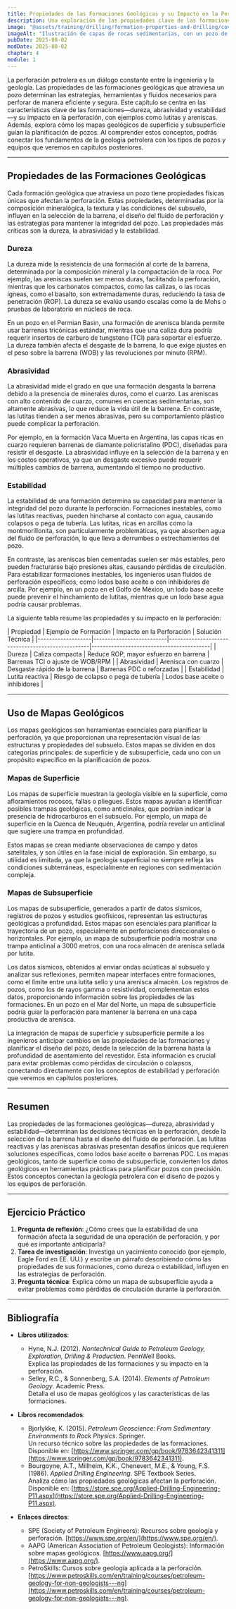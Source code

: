 ```yaml
---
title: Propiedades de las Formaciones Geológicas y su Impacto en la Perforación
description: Una exploración de las propiedades clave de las formaciones geológicas, como dureza, abrasividad y estabilidad, y su influencia en las operaciones de perforación. Este capítulo también aborda el uso de mapas geológicos para planificar pozos, conectando la geología con la ingeniería de perforación.
image: "@assets/training/drilling/formation-properties-and-drilling/cover.jpg"
imageAlt: "Ilustración de capas de rocas sedimentarias, con un pozo de perforación visible, que representa el diálogo entre geología e ingeniería"
pubDate: 2025-08-02
modDate: 2025-08-02
chapter: 4
module: 1
---
```


La perforación petrolera es un diálogo constante entre la ingeniería y la geología. Las propiedades de las formaciones geológicas que atraviesa un pozo determinan las estrategias, herramientas y fluidos necesarios para perforar de manera eficiente y segura. Este capítulo se centra en las características clave de las formaciones—dureza, abrasividad y estabilidad—y su impacto en la perforación, con ejemplos como lutitas y areniscas. Además, explora cómo los mapas geológicos de superficie y subsuperficie guían la planificación de pozos. Al comprender estos conceptos, podrás conectar los fundamentos de la geología petrolera con los tipos de pozos y equipos que veremos en capítulos posteriores.

---

## Propiedades de las Formaciones Geológicas

Cada formación geológica que atraviesa un pozo tiene propiedades físicas únicas que afectan la perforación. Estas propiedades, determinadas por la composición mineralógica, la textura y las condiciones del subsuelo, influyen en la selección de la barrena, el diseño del fluido de perforación y las estrategias para mantener la integridad del pozo. Las propiedades más críticas son la dureza, la abrasividad y la estabilidad.

### Dureza

La dureza mide la resistencia de una formación al corte de la barrena, determinada por la composición mineral y la compactación de la roca. Por ejemplo, las areniscas suelen ser menos duras, facilitando la perforación, mientras que los carbonatos compactos, como las calizas, o las rocas ígneas, como el basalto, son extremadamente duras, reduciendo la tasa de penetración (ROP). La dureza se evalúa usando escalas como la de Mohs o pruebas de laboratorio en núcleos de roca.

En un pozo en el Permian Basin, una formación de arenisca blanda permite usar barrenas tricónicas estándar, mientras que una caliza dura podría requerir insertos de carburo de tungsteno (TCI) para soportar el esfuerzo. La dureza también afecta el desgaste de la barrena, lo que exige ajustes en el peso sobre la barrena (WOB) y las revoluciones por minuto (RPM).

### Abrasividad

La abrasividad mide el grado en que una formación desgasta la barrena debido a la presencia de minerales duros, como el cuarzo. Las areniscas con alto contenido de cuarzo, comunes en cuencas sedimentarias, son altamente abrasivas, lo que reduce la vida útil de la barrena. En contraste, las lutitas tienden a ser menos abrasivas, pero su comportamiento plástico puede complicar la perforación.

Por ejemplo, en la formación Vaca Muerta en Argentina, las capas ricas en cuarzo requieren barrenas de diamante policristalino (PDC), diseñadas para resistir el desgaste. La abrasividad influye en la selección de la barrena y en los costos operativos, ya que un desgaste excesivo puede requerir múltiples cambios de barrena, aumentando el tiempo no productivo.

### Estabilidad

La estabilidad de una formación determina su capacidad para mantener la integridad del pozo durante la perforación. Formaciones inestables, como las lutitas reactivas, pueden hincharse al contacto con agua, causando colapsos o pega de tubería. Las lutitas, ricas en arcillas como la montmorillonita, son particularmente problemáticas, ya que absorben agua del fluido de perforación, lo que lleva a derrumbes o estrechamientos del pozo.

En contraste, las areniscas bien cementadas suelen ser más estables, pero pueden fracturarse bajo presiones altas, causando pérdidas de circulación. Para estabilizar formaciones inestables, los ingenieros usan fluidos de perforación específicos, como lodos base aceite o con inhibidores de arcilla. Por ejemplo, en un pozo en el Golfo de México, un lodo base aceite puede prevenir el hinchamiento de lutitas, mientras que un lodo base agua podría causar problemas.

La siguiente tabla resume las propiedades y su impacto en la perforación:

<div class="table-wrapper">
| Propiedad    | Ejemplo de Formación | Impacto en la Perforación                     | Solución Técnica                     |
|-------------------|--------------------------|--------------------------------------------------|------------------------------------------|
| Dureza            | Caliza compacta          | Reduce ROP, mayor esfuerzo en barrena            | Barrenas TCI o ajuste de WOB/RPM         |
| Abrasividad       | Arenisca con cuarzo      | Desgaste rápido de la barrena                   | Barrenas PDC o reforzadas               |
| Estabilidad       | Lutita reactiva          | Riesgo de colapso o pega de tubería             | Lodos base aceite o inhibidores          |
</div>

---

## Uso de Mapas Geológicos

Los mapas geológicos son herramientas esenciales para planificar la perforación, ya que proporcionan una representación visual de las estructuras y propiedades del subsuelo. Estos mapas se dividen en dos categorías principales: de superficie y de subsuperficie, cada uno con un propósito específico en la planificación de pozos.

### Mapas de Superficie

Los mapas de superficie muestran la geología visible en la superficie, como afloramientos rocosos, fallas o pliegues. Estos mapas ayudan a identificar posibles trampas geológicas, como anticlinales, que podrían indicar la presencia de hidrocarburos en el subsuelo. Por ejemplo, un mapa de superficie en la Cuenca de Neuquén, Argentina, podría revelar un anticlinal que sugiere una trampa en profundidad.

Estos mapas se crean mediante observaciones de campo y datos satelitales, y son útiles en la fase inicial de exploración. Sin embargo, su utilidad es limitada, ya que la geología superficial no siempre refleja las condiciones subterráneas, especialmente en regiones con sedimentación compleja.

### Mapas de Subsuperficie

Los mapas de subsuperficie, generados a partir de datos sísmicos, registros de pozos y estudios geofísicos, representan las estructuras geológicas a profundidad. Estos mapas son esenciales para planificar la trayectoria de un pozo, especialmente en perforaciones direccionales o horizontales. Por ejemplo, un mapa de subsuperficie podría mostrar una trampa anticlinal a 3000 metros, con una roca almacén de arenisca sellada por lutita.

Los datos sísmicos, obtenidos al enviar ondas acústicas al subsuelo y analizar sus reflexiones, permiten mapear interfaces entre formaciones, como el límite entre una lutita sello y una arenisca almacén. Los registros de pozos, como los de rayos gamma o resistividad, complementan estos datos, proporcionando información sobre las propiedades de las formaciones. En un pozo en el Mar del Norte, un mapa de subsuperficie podría guiar la perforación para mantener la barrena en una capa productiva de arenisca.

La integración de mapas de superficie y subsuperficie permite a los ingenieros anticipar cambios en las propiedades de las formaciones y planificar el diseño del pozo, desde la selección de la barrena hasta la profundidad de asentamiento del revestidor. Esta información es crucial para evitar problemas como pérdidas de circulación o colapsos, conectando directamente con los conceptos de estabilidad y perforación que veremos en capítulos posteriores.

---

## Resumen

Las propiedades de las formaciones geológicas—dureza, abrasividad y estabilidad—determinan las decisiones técnicas en la perforación, desde la selección de la barrena hasta el diseño del fluido de perforación. Las lutitas reactivas y las areniscas abrasivas presentan desafíos únicos que requieren soluciones específicas, como lodos base aceite o barrenas PDC. Los mapas geológicos, tanto de superficie como de subsuperficie, convierten los datos geológicos en herramientas prácticas para planificar pozos con precisión. Estos conceptos conectan la geología petrolera con el diseño de pozos y los equipos de perforación.

---

## Ejercicio Práctico

1. **Pregunta de reflexión**: ¿Cómo crees que la estabilidad de una formación afecta la seguridad de una operación de perforación, y por qué es importante anticiparla?
2. **Tarea de investigación**: Investiga un yacimiento conocido (por ejemplo, Eagle Ford en EE. UU.) y escribe un párrafo describiendo cómo las propiedades de sus formaciones, como dureza o estabilidad, influyen en las estrategias de perforación.
3. **Pregunta técnica**: Explica cómo un mapa de subsuperficie ayuda a evitar problemas como pérdidas de circulación durante la perforación.

---

## Bibliografía

- **Libros utilizados**:
  - Hyne, N.J. (2012). *Nontechnical Guide to Petroleum Geology, Exploration, Drilling & Production*. PennWell Books.  
    Explica las propiedades de las formaciones y su impacto en la perforación.
  - Selley, R.C., & Sonnenberg, S.A. (2014). *Elements of Petroleum Geology*. Academic Press.  
    Detalla el uso de mapas geológicos y las características de las formaciones.

- **Libros recomendados**:
  - Bjorlykke, K. (2015). *Petroleum Geoscience: From Sedimentary Environments to Rock Physics*. Springer.  
    Un recurso técnico sobre las propiedades de las formaciones. Disponible en: [https://www.springer.com/gp/book/9783642341311](https://www.springer.com/gp/book/9783642341311).
  - Bourgoyne, A.T., Millheim, K.K., Chenevert, M.E., & Young, F.S. (1986). *Applied Drilling Engineering*. SPE Textbook Series.  
    Analiza cómo las propiedades geológicas afectan la perforación. Disponible en: [https://store.spe.org/Applied-Drilling-Engineering-P11.aspx](https://store.spe.org/Applied-Drilling-Engineering-P11.aspx).

- **Enlaces directos**:
  - SPE (Society of Petroleum Engineers): Recursos sobre geología y perforación. [https://www.spe.org/en/](https://www.spe.org/en/).
  - AAPG (American Association of Petroleum Geologists): Información sobre mapas geológicos. [https://www.aapg.org/](https://www.aapg.org/).
  - PetroSkills: Cursos sobre geología aplicada a la perforación. [https://www.petroskills.com/en/training/courses/petroleum-geology-for-non-geologists---ng](https://www.petroskills.com/en/training/courses/petroleum-geology-for-non-geologists---ng).
  